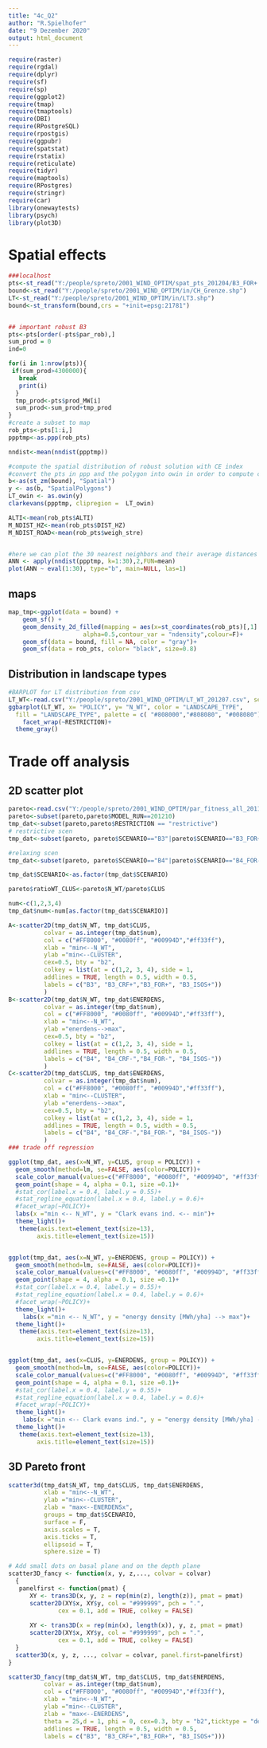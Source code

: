 ```yaml
---
title: "4c_Q2"
author: "R.Spielhofer"
date: "9 Dezember 2020"
output: html_document
---
```


```r
require(raster)
require(rgdal)
require(dplyr)
require(sf)
require(sp)
require(ggplot2)
require(tmap)
require(tmaptools)
require(DBI)
require(RPostgreSQL)
require(rpostgis)
require(ggpubr)
require(spatstat)
require(rstatix)
require(reticulate)
require(tidyr)
require(maptools)
require(RPostgres)
require(stringr)
require(car)
library(onewaytests)
library(psych)
library(plot3D)
```


# Spatial effects

```r

###localhost
pts<-st_read("Y:/people/spreto/2001_WIND_OPTIM/spat_pts_201204/B3_FOR+.shp")
bound<-st_read("Y:/people/spreto/2001_WIND_OPTIM/in/CH_Grenze.shp")
LT<-st_read("Y:/people/spreto/2001_WIND_OPTIM/in/LT3.shp")
bound<-st_transform(bound,crs = "+init=epsg:21781") 


## important robust B3
pts<-pts[order(-pts$par_rob),]
sum_prod = 0
ind=0

for(i in 1:nrow(pts)){
 if(sum_prod>4300000){
   break
   print(i)
  }
  tmp_prod<-pts$prod_MW[i]
  sum_prod<-sum_prod+tmp_prod
}
#create a subset to map  
rob_pts<-pts[1:i,]
ppptmp<-as.ppp(rob_pts)

nndist<-mean(nndist(ppptmp))

#compute the spatial distribution of robust solution with CE index
#convert the pts in ppp and the polygon into owin in order to compute clark evans
b<-as(st_zm(bound), "Spatial")
y <- as(b, "SpatialPolygons")
LT_owin <- as.owin(y)
clarkevans(ppptmp, clipregion =  LT_owin)

ALTI<-mean(rob_pts$ALTI)
M_NDIST_HZ<-mean(rob_pts$DIST_HZ)
M_NDIST_ROAD<-mean(rob_pts$weigh_stre)


#here we can plot the 30 nearest neighbors and their average distances
ANN <- apply(nndist(ppptmp, k=1:30),2,FUN=mean)
plot(ANN ~ eval(1:30), type="b", main=NULL, las=1)

```

## maps
```r
map_tmp<-ggplot(data = bound) +
    geom_sf() +
    geom_density_2d_filled(mapping = aes(x=st_coordinates(rob_pts)[,1] ,y=st_coordinates(rob_pts)[,2]), data=rob_pts,
                     alpha=0.5,contour_var = "ndensity",colour=F)+
    geom_sf(data = bound, fill = NA, color = "gray")+
    geom_sf(data = rob_pts, color= "black", size=0.8)
```

## Distribution in landscape types
```r
#BARPLOT for LT distribution from csv
LT_WT<-read.csv("Y:/people/spreto/2001_WIND_OPTIM/LT_WT_201207.csv", sep=";")
ggbarplot(LT_WT, x= "POLICY", y= "N_WT", color = "LANDSCAPE_TYPE",
  fill = "LANDSCAPE_TYPE", palette = c( "#808000","#808080", "#008080"))+
    facet_wrap(~RESTRICTION)+
  theme_gray()

```


# Trade off analysis

## 2D scatter plot
```r
pareto<-read.csv("Y:/people/spreto/2001_WIND_OPTIM/par_fitness_all_201130.csv", sep=",")
pareto<-subset(pareto,pareto$MODEL_RUN==201210)
tmp_dat<-subset(pareto,pareto$RESTRICTION == "restrictive")
# restrictive scen
tmp_dat<-subset(pareto, pareto$SCENARIO=="B3"|pareto$SCENARIO=="B3_FOR+"|pareto$SCENARIO=="B3_ISOS+"|pareto$SCENARIO=="B3_CRF+")

#relaxing scen
tmp_dat<-subset(pareto, pareto$SCENARIO=="B4"|pareto$SCENARIO=="B4_FOR-"|pareto$SCENARIO=="B4_ISOS-"|pareto$SCENARIO=="B4_CRF-")

tmp_dat$SCENARIO<-as.factor(tmp_dat$SCENARIO)

pareto$ratioWT_CLUS<-pareto$N_WT/pareto$CLUS

num<-c(1,2,3,4)
tmp_dat$num<-num[as.factor(tmp_dat$SCENARIO)]

A<-scatter2D(tmp_dat$N_WT, tmp_dat$CLUS,
          colvar = as.integer(tmp_dat$num),
          col = c("#FF8000", "#0080ff", "#00994D","#ff33ff"),
          xlab = "min<--N_WT",
          ylab ="min<--CLUSTER",
          cex=0.5, bty = "b2",
          colkey = list(at = c(1,2, 3, 4), side = 1, 
          addlines = TRUE, length = 0.5, width = 0.5,
          labels = c("B3", "B3_CRF+","B3_FOR+", "B3_ISOS+"))
          )
B<-scatter2D(tmp_dat$N_WT, tmp_dat$ENERDENS,
          colvar = as.integer(tmp_dat$num),
          col = c("#FF8000", "#0080ff", "#00994D","#ff33ff"),
          xlab = "min<--N_WT",
          ylab ="enerdens-->max",
          cex=0.5, bty = "b2",
          colkey = list(at = c(1,2, 3, 4), side = 1, 
          addlines = TRUE, length = 0.5, width = 0.5,
          labels = c("B4", "B4_CRF-","B4_FOR-", "B4_ISOS-"))
          )
C<-scatter2D(tmp_dat$CLUS, tmp_dat$ENERDENS,
          colvar = as.integer(tmp_dat$num),
          col = c("#FF8000", "#0080ff", "#00994D","#ff33ff"),
          xlab = "min<--CLUSTER",
          ylab ="enerdens-->max",
          cex=0.5, bty = "b2",
          colkey = list(at = c(1,2, 3, 4), side = 1, 
          addlines = TRUE, length = 0.5, width = 0.5,
          labels = c("B4", "B4_CRF-","B4_FOR-", "B4_ISOS-"))
          )
### trade off regression

ggplot(tmp_dat, aes(x=N_WT, y=CLUS, group = POLICY)) + 
  geom_smooth(method=lm, se=FALSE, aes(color=POLICY))+
  scale_color_manual(values=c("#FF8000", "#0080ff", "#00994D", "#ff33ff"))+
  geom_point(shape = 4, alpha = 0.1, size =0.1)+
  #stat_cor(label.x = 0.4, label.y = 0.55)+
  #stat_regline_equation(label.x = 0.4, label.y = 0.6)+
  #facet_wrap(~POLICY)+
  labs(x ="min <-- N_WT", y = "Clark evans ind. <-- min")+
  theme_light()+
   theme(axis.text=element_text(size=13),
        axis.title=element_text(size=15))


ggplot(tmp_dat, aes(x=N_WT, y=ENERDENS, group = POLICY)) + 
  geom_smooth(method=lm, se=FALSE, aes(color=POLICY))+
  scale_color_manual(values=c("#FF8000", "#0080ff", "#00994D", "#ff33ff"))+
  geom_point(shape = 4, alpha = 0.1, size =0.1)+
  #stat_cor(label.x = 0.4, label.y = 0.55)+
  #stat_regline_equation(label.x = 0.4, label.y = 0.6)+
  #facet_wrap(~POLICY)+
  theme_light()+
    labs(x ="min <-- N_WT", y = "energy density [MWh/yha] --> max")+
  theme_light()+
   theme(axis.text=element_text(size=13),
        axis.title=element_text(size=15))


ggplot(tmp_dat, aes(x=CLUS, y=ENERDENS, group = POLICY)) + 
  geom_smooth(method=lm, se=FALSE, aes(color=POLICY))+
  scale_color_manual(values=c("#FF8000", "#0080ff", "#00994D", "#ff33ff"))+
  geom_point(shape = 4, alpha = 0.1, size =0.1)+
  #stat_cor(label.x = 0.4, label.y = 0.55)+
  #stat_regline_equation(label.x = 0.4, label.y = 0.6)+
  #facet_wrap(~POLICY)+
  theme_light()+
    labs(x ="min <-- Clark evans ind.", y = "energy density [MWh/yha] --> max")+
  theme_light()+
   theme(axis.text=element_text(size=13),
        axis.title=element_text(size=15))


```


## 3D Pareto front
```r

scatter3d(tmp_dat$N_WT, tmp_dat$CLUS, tmp_dat$ENERDENS,
          xlab = "min<--N_WT",
          ylab ="min<--CLUSTER", 
          zlab = "max<--ENERDENSx",
          groups = tmp_dat$SCENARIO,
          surface = F,
          axis.scales = T,
          axis.ticks = T,
          ellipsoid = T,
          sphere.size = T)

# Add small dots on basal plane and on the depth plane
scatter3D_fancy <- function(x, y, z,..., colvar = colvar)
  {
   panelfirst <- function(pmat) {
      XY <- trans3D(x, y, z = rep(min(z), length(z)), pmat = pmat)
      scatter2D(XY$x, XY$y, col = "#999999", pch = ".", 
              cex = 0.1, add = TRUE, colkey = FALSE)
   
      XY <- trans3D(x = rep(min(x), length(x)), y, z, pmat = pmat)
      scatter2D(XY$x, XY$y, col = "#999999", pch = ".", 
              cex = 0.1, add = TRUE, colkey = FALSE)
  }
  scatter3D(x, y, z, ..., colvar = colvar, panel.first=panelfirst) 
}

scatter3D_fancy(tmp_dat$N_WT, tmp_dat$CLUS, tmp_dat$ENERDENS,
          colvar = as.integer(tmp_dat$num),
          col = c("#FF8000", "#0080ff", "#00994D","#ff33ff"),
          xlab = "min<--N_WT",
          ylab ="min<--CLUSTER", 
          zlab = "max<--ENERDENS",
          theta = 25,d = 1, phi = 0, cex=0.3, bty = "b2",ticktype = "detailed",colkey = list(at = c(1,2, 3, 4), side = 1, 
          addlines = TRUE, length = 0.5, width = 0.5,
          labels = c("B3", "B3_CRF+","B3_FOR+", "B3_ISOS+")))
              
```
